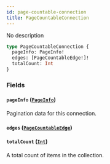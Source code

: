 ```yaml
---
id: page-countable-connection
title: PageCountableConnection
---
```



No description

```graphql
type PageCountableConnection {
  pageInfo: PageInfo!
  edges: [PageCountableEdge!]!
  totalCount: Int
}
```


### Fields

#### `pageInfo` ([`PageInfo`](../../../developer/api-reference/objects/page-info))

Pagination data for this connection.


#### `edges` ([`PageCountableEdge`](../../../developer/api-reference/objects/page-countable-edge))




#### `totalCount` ([`Int`](../../../developer/api-reference/scalars/int))

A total count of items in the collection.




